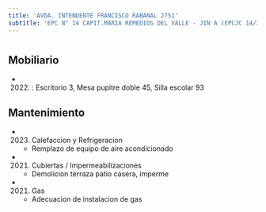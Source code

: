 ```yaml
---
title: 'AVDA. INTENDENTE FRANCISCO RABANAL 2751'
subtitle: 'EPC N° 14 CAPIT.MARIA REMEDIOS DEL VALLE - JIN A (EPCJC 14/19°)'
---
```


#


## Mobiliario

*  (2022) : Escritorio 3, Mesa pupitre doble 45, Silla escolar 93 





## Mantenimiento

*  (2023) Calefaccion y Refrigeracion 
    + Remplazo de equipo de aire acondicionado

*  (2021) Cubiertas / Impermeabilizaciones 
    + Demolicion terraza patio casera, imperme

*  (2021) Gas 
    + Adecuacion de instalacion de gas



